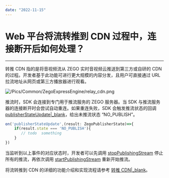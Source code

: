 ```yaml
---
date: "2022-11-15"
---
```

# Web 平台将流转推到 CDN 过程中，连接断开后如何处理？

- - -

转推 CDN 指的是将音视频流从 ZEGO 实时音视频云推送到第三方或自研的 CDN 的过程。开发者基于此功能可进行更大规模的内容分发，且用户可直接通过 URL 拉流地址从网页或第三方播放器进行观看。

![/Pics/Common/ZegoExpressEngine/relay_cdn.png](https://doc-media.zego.im/sdk-doc/Pics/Common/ZegoExpressEngine/relay_cdn.png)


推流时，SDK 会连接到专门用于推流服务的 ZEGO 服务器。当 SDK 与推流服务器的连接断开时会尝试自动重连。如果重连失败，SDK 会触发推流状态的回调 [publisherStateUpdate\|_blank](/article/api?doc=Express_Video_SDK_API~javascript_web~interface~ZegoRTCEvent&jumpType=route#publisher-state-update)，给出未推流状态 “NO_PUBLISH”。


```javascript
on('publisherStateUpdate',(result: ZegoPublisherState)=>{
    if(result.state === 'NO_PUBLISH'){
       // todo  something
    }
})
```

当监听到以上事件的对应状态时，开发者可以先调用 [stopPublishingStream](/article/api?doc=Express_Video_SDK_API~javascript_web~class~ZegoExpressEngine#start-publishing-stream) 停止所有的推流，再依次调用 [startPublishingStream](/article/api?doc=Express_Video_SDK_API~javascript_web~class~ZegoExpressEngine#stop-publishing-stream) 重新开始推流。




将流转推到 CDN 的详细的功能介绍和实现流程请参考 [转推 CDN\|_blank](#1218)。
